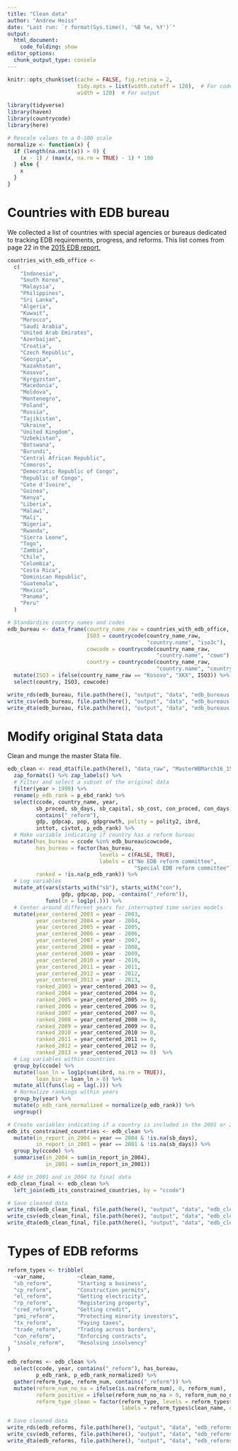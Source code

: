 ```yaml
---
title: "Clean data"
author: "Andrew Heiss"
date: "Last run: `r format(Sys.time(), '%B %e, %Y')`"
output: 
  html_document:
    code_folding: show
editor_options: 
  chunk_output_type: console
---
```


```r
knitr::opts_chunk$set(cache = FALSE, fig.retina = 2,
                      tidy.opts = list(width.cutoff = 120),  # For code
                      width = 120)  # For output
```

```r
library(tidyverse)
library(haven)
library(countrycode)
library(here)

# Rescale values to a 0-100 scale
normalize <- function(x) {
  if (length(na.omit(x)) > 0) {
    (x - 1) / (max(x, na.rm = TRUE) - 1) * 100
  } else {
    x
  }
}
```

# Countries with EDB bureau

We collected a list of countries with special agencies or bureaus dedicated to tracking EDB requirements, progress, and reforms. This list comes from page 22 in the [2015 EDB report.](http://www.doingbusiness.org/~/media/GIAWB/Doing%20Business/Documents/Annual-Reports/English/DB15-Chapters/DB15-Report-Overview.pdf)

```r
countries_with_edb_office <-
  c(
    "Indonesia",
    "South Korea",
    "Malaysia",
    "Philippines",
    "Sri Lanka",
    "Algeria",
    "Kuwait",
    "Morocco",
    "Saudi Arabia",
    "United Arab Emirates",
    "Azerbaijan",
    "Croatia",
    "Czech Republic",
    "Georgia",
    "Kazakhstan",
    "Kosovo",
    "Kyrgyzstan",
    "Macedonia",
    "Moldova",
    "Montenegro",
    "Poland",
    "Russia",
    "Tajikistan",
    "Ukraine",
    "United Kingdom",
    "Uzbekistan",
    "Botswana",
    "Burundi",
    "Central African Republic",
    "Comoros",
    "Democratic Republic of Congo",
    "Republic of Congo",
    "Cote d'Ivoire",
    "Guinea",
    "Kenya",
    "Liberia",
    "Malawi",
    "Mali",
    "Nigeria",
    "Rwanda",
    "Sierra Leone",
    "Togo",
    "Zambia",
    "Chile",
    "Colombia",
    "Costa Rica",
    "Dominican Republic",
    "Guatemala",
    "Mexico",
    "Panama",
    "Peru"
  )

# Standardize country names and codes
edb_bureau <- data_frame(country_name_raw = countries_with_edb_office,
                         ISO3 = countrycode(country_name_raw, 
                                            "country.name", "iso3c"),
                         cowcode = countrycode(country_name_raw, 
                                               "country.name", "cown"),
                         country = countrycode(country_name_raw, 
                                               "country.name", "country.name")) %>%
  mutate(ISO3 = ifelse(country_name_raw == "Kosovo", "XKX", ISO3)) %>%
  select(country, ISO3, cowcode)

write_rds(edb_bureau, file.path(here(), "output", "data", "edb_bureaus.rds"))
write_csv(edb_bureau, file.path(here(), "output", "data", "edb_bureaus.csv"))
write_dta(edb_bureau, file.path(here(), "output", "data", "edb_bureaus.dta"))
```


# Modify original Stata data

Clean and munge the master Stata file.

```r
edb_clean <- read_dta(file.path(here(), "data_raw", "MasterWBMarch16_15.dta")) %>%
  zap_formats() %>% zap_labels() %>%
  # Filter and select a subset of the original data
  filter(year > 1999) %>%
  rename(p_edb_rank = p_ebd_rank) %>%
  select(ccode, country_name, year, 
         sb_proced, sb_days, sb_capital, sb_cost, con_proced, con_days,
         contains("_reform"),
         gdp, gdpcap, pop, gdpgrowth, polity = polity2, ibrd,
         inttot, civtot, p_edb_rank) %>%
  # Make variable indicating if country has a reform bureau
  mutate(has_bureau = ccode %in% edb_bureau$cowcode,
         has_bureau = factor(has_bureau, 
                             levels = c(FALSE, TRUE),
                             labels = c("No EDB reform committee", 
                                        "Special EDB reform committee")),
         ranked = !is.na(p_edb_rank)) %>%
  # Log variables
  mutate_at(vars(starts_with("sb"), starts_with("con"), 
                 gdp, gdpcap, pop, -contains("_reform")),
            funs(ln = log1p(.))) %>%
  # Center around different years for interrupted time series models
  mutate(year_centered_2003 = year - 2003,
         year_centered_2004 = year - 2004,
         year_centered_2005 = year - 2005,
         year_centered_2006 = year - 2006,
         year_centered_2007 = year - 2007,
         year_centered_2008 = year - 2008,
         year_centered_2009 = year - 2009,
         year_centered_2010 = year - 2010,
         year_centered_2011 = year - 2011,
         year_centered_2012 = year - 2012,
         year_centered_2013 = year - 2013,
         ranked_2003 = year_centered_2003 >= 0,
         ranked_2004 = year_centered_2004 >= 0,
         ranked_2005 = year_centered_2005 >= 0,
         ranked_2006 = year_centered_2006 >= 0,
         ranked_2007 = year_centered_2007 >= 0,
         ranked_2008 = year_centered_2008 >= 0,
         ranked_2009 = year_centered_2009 >= 0,
         ranked_2010 = year_centered_2010 >= 0,
         ranked_2011 = year_centered_2011 >= 0,
         ranked_2012 = year_centered_2012 >= 0,
         ranked_2013 = year_centered_2013 >= 0)  %>%
  # Lag variables within countries
  group_by(ccode) %>%
  mutate(loan_ln = log1p(sum(ibrd, na.rm = TRUE)),
         loan_bin = loan_ln > 0) %>%
  mutate_all(funs(lag = lag(.))) %>%
  # Normalize rankings within years
  group_by(year) %>%
  mutate(p_edb_rank_normalized = normalize(p_edb_rank)) %>%
  ungroup()

# Create variables indicating if a country is included in the 2001 or 2004 report
edb_its_constrained_countries <- edb_clean %>%
  mutate(in_report_in_2004 = year == 2004 & !is.na(sb_days),
         in_report_in_2001 = year == 2001 & !is.na(sb_days)) %>%
  group_by(ccode) %>%
  summarise(in_2004 = sum(in_report_in_2004),
            in_2001 = sum(in_report_in_2001))

# Add in_2001 and in_2004 to final data
edb_clean_final <- edb_clean %>%
  left_join(edb_its_constrained_countries, by = "ccode")

# Save cleaned data
write_rds(edb_clean_final, file.path(here(), "output", "data", "edb_clean.rds"))
write_csv(edb_clean_final, file.path(here(), "output", "data", "edb_clean.csv"))
write_dta(edb_clean_final, file.path(here(), "output", "data", "edb_clean.dta"))
```


# Types of EDB reforms

```r
reform_types <- tribble(
  ~var_name,          ~clean_name,
  "sb_reform",        "Starting a business",
  "cp_reform",        "Construction permits",
  "el_reform",        "Getting electricity",
  "rp_reform",        "Registering property",
  "cred_reform",      "Getting credit",
  "pmi_reform",       "Protecting minority investors",
  "tx_reform",        "Paying taxes",
  "trade_reform",     "Trading across borders",
  "con_reform",       "Enforcing contracts",
  "insolv_reform",    "Resolving insolvency"
)

edb_reforms <- edb_clean %>%
  select(ccode, year, contains("_reform"), has_bureau, 
         p_edb_rank, p_edb_rank_normalized) %>%
  gather(reform_type, reform_num, contains("_reform")) %>%
  mutate(reform_num_no_na = ifelse(is.na(reform_num), 0, reform_num),
         reform_positive = ifelse(reform_num_no_na > 0, reform_num_no_na, 0),
         reform_type_clean = factor(reform_type, levels = reform_types$var_name,
                                    labels = reform_types$clean_name, ordered = TRUE))

# Save cleaned data
write_rds(edb_reforms, file.path(here(), "output", "data", "edb_reforms.rds"))
write_csv(edb_reforms, file.path(here(), "output", "data", "edb_reforms.csv"))
write_dta(edb_reforms, file.path(here(), "output", "data", "edb_reforms.dta"))
```
